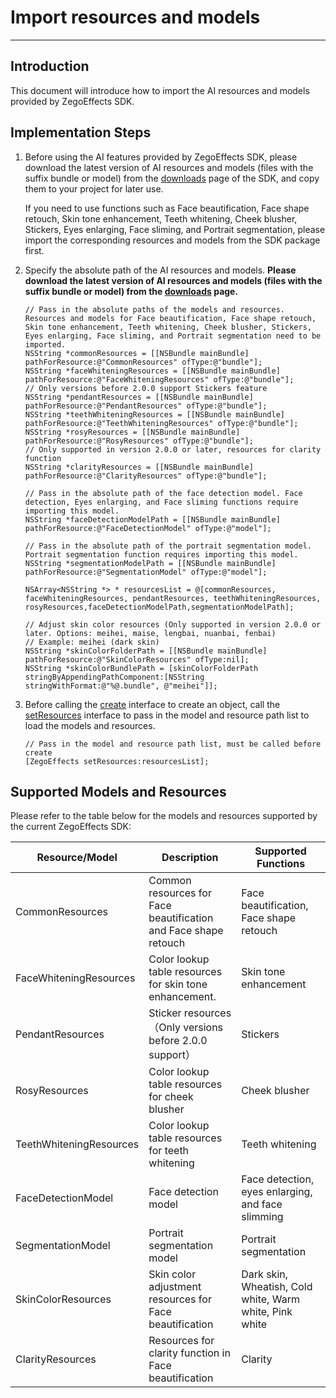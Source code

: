 # Import resources and models

---

## Introduction

This document will introduce how to import the AI resources and models provided by ZegoEffects SDK.

## Implementation Steps

1. Before using the AI features provided by ZegoEffects SDK, please download the latest version of AI resources and models (files with the suffix bundle or model) from the [downloads](!ZegoEffects_downloads) page of the SDK, and copy them to your project for later use.
    <Note title="Note">

    If you need to use functions such as Face beautification, Face shape retouch, Skin tone enhancement, Teeth whitening, Cheek blusher, Stickers, Eyes enlarging, Face sliming, and Portrait segmentation, please import the corresponding resources and models from the SDK package first.
    </Note>
2. Specify the absolute path of the AI resources and models. **Please download the latest version of AI resources and models (files with the suffix bundle or model) from the [downloads](!ZegoEffects_downloads) page.**

    ```objc
   // Pass in the absolute paths of the models and resources. Resources and models for Face beautification, Face shape retouch, Skin tone enhancement, Teeth whitening, Cheek blusher, Stickers, Eyes enlarging, Face sliming, and Portrait segmentation need to be imported.
    NSString *commonResources = [[NSBundle mainBundle] pathForResource:@"CommonResources" ofType:@"bundle"];
    NSString *faceWhiteningResources = [[NSBundle mainBundle] pathForResource:@"FaceWhiteningResources" ofType:@"bundle"];
    // Only versions before 2.0.0 support Stickers feature
    NSString *pendantResources = [[NSBundle mainBundle] pathForResource:@"PendantResources" ofType:@"bundle"];
    NSString *teethWhiteningResources = [[NSBundle mainBundle] pathForResource:@"TeethWhiteningResources" ofType:@"bundle"];
    NSString *rosyResources = [[NSBundle mainBundle] pathForResource:@"RosyResources" ofType:@"bundle"];
    // Only supported in version 2.0.0 or later, resources for clarity function
    NSString *clarityResources = [[NSBundle mainBundle] pathForResource:@"ClarityResources" ofType:@"bundle"];

    // Pass in the absolute path of the face detection model. Face detection, Eyes enlarging, and Face sliming functions require importing this model.
    NSString *faceDetectionModelPath = [[NSBundle mainBundle] pathForResource:@"FaceDetectionModel" ofType:@"model"];

    // Pass in the absolute path of the portrait segmentation model. Portrait segmentation function requires importing this model.
    NSString *segmentationModelPath = [[NSBundle mainBundle] pathForResource:@"SegmentationModel" ofType:@"model"];

    NSArray<NSString *> * resourcesList = @[commonResources, faceWhiteningResources, pendantResources, teethWhiteningResources, rosyResources,faceDetectionModelPath,segmentationModelPath];

    // Adjust skin color resources (Only supported in version 2.0.0 or later. Options: meihei, maise, lengbai, nuanbai, fenbai)
    // Example: meihei (dark skin)
    NSString *skinColorFolderPath = [[NSBundle mainBundle] pathForResource:@"SkinColorResources" ofType:nil];
    NSString *skinColorBundlePath = [skinColorFolderPath stringByAppendingPathComponent:[NSString stringWithFormat:@"%@.bundle", @"meihei"]];
    ```

3. Before calling the [create](/article/api?doc=Effects_SDK_API~objectivec_ios~class~ZegoEffects#create-appid-app-sign-callback-1) interface to create an object, call the [setResources](@setResources) interface to pass in the model and resource path list to load the models and resources.

    ```objc
    // Pass in the model and resource path list, must be called before create
    [ZegoEffects setResources:resourcesList];
    ```

## Supported Models and Resources

Please refer to the table below for the models and resources supported by the current ZegoEffects SDK:

| Resource/Model | Description | Supported Functions |
| --- | --- | --- |
| CommonResources | Common resources for Face beautification and Face shape retouch | Face beautification, Face shape retouch |
| FaceWhiteningResources | Color lookup table resources for skin tone enhancement. | Skin tone enhancement |
| PendantResources | Sticker resources（Only versions before 2.0.0 support） | Stickers |
| RosyResources | Color lookup table resources for cheek blusher | Cheek blusher |
| TeethWhiteningResources | Color lookup table resources for teeth whitening | Teeth whitening |
| FaceDetectionModel | Face detection model | Face detection, eyes enlarging, and face slimming |
| SegmentationModel | Portrait segmentation model | Portrait segmentation |
| SkinColorResources | Skin color adjustment resources for Face beautification | Dark skin, Wheatish, Cold white, Warm white, Pink white |
| ClarityResources | Resources for clarity function in Face beautification | Clarity |
